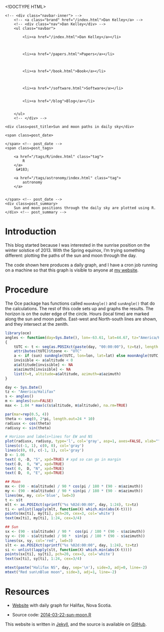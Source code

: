 <!DOCTYPE HTML>
<html>
<head>
<link rel='stylesheet' type='text/css' href='/css/syntax.css' />
<link rel='stylesheet' type='text/css' href='/css/style.css' />
<meta charset="UTF-8">
<title>Sun and moon paths in daily sky</title>
</head>

<body>
<div class="navbar">
    <!-- <div class="navbar-inner"> -->
        <!-- <a class="brand" href="/index.html">Dan Kelley</a> -->
        <!-- <div class="nav">Dan Kelley</div> -->
        <ul class="navbar">
            
            <li><a href="/index.html">Dan Kelley</a></li>
            

            
            <li><a href="/papers.html">Papers</a></li>
            

            
            <li><a href="/book.html">Book</a></li>
            

            
            <li><a href="/software.html">Software</a></li>
            
            
            <li><a href="/blog">Blog</a></li>
            

        </ul>
        <!-- </div> -->
</div>

<div id="content">
    




<!-- <div class="span8"> -->

<div class=topnav>

<!-- | <a href='/blog'>Home</a> | -->

</div> <!-- topnav -->


<div class="page-header">

    <div class=post_title>Sun and moon paths in daily sky</div>
<!-- </div> --> <!-- span8 -->

<!-- <div class="span4"> -->

<div class=slug>
    <span class=post_date>
        
    </span> <!-- post_date -->
    <span class=post_tags>
        
        <a href="/tags/R/index.html" class="tag">
            R
        </a>
         &#183; 
        
        <a href="/tags/astronomy/index.html" class="tag">
            astronomy
        </a>
        
        
    </span> <!-- post_date -->
    <div class=post_summary>
        Sun and moon positions through the daily sky are plotted using R.
    </div> <!-- post_summary -->
</div> <!-- slug -->

<!-- </div> -->
<!-- span4 -->
</div> <!-- page-header -->



# Introduction

This blog started because I was interested in the sunrise position on the winter solstice of 2013.  With the Spring equinox, I'm trying something different: plotting the paths of the sun and moon through the day.

The code shown here produces a daily graph, and I have a cron job running on a machine so that this graph is visible to anyone at [my website](http://emit.phys.ocean.dal.ca/~kelley/sunmoon).

# Procedure

The Oce package has functions called ``moonAngle()`` and ``sunAngle()`` that do the calculations.  The rest of this code sets up and graphs the results.  The horizon is on the outer edge of the circle.  Hours (local time) are marked along the sun and moon paths.  East-west and North-south lines are shown, and they intersect at the zenith.

```r
library(oce)
angles <- function(day=Sys.Date(), lon=-63.61, lat=44.67, tz="America/Halifax", sun=TRUE)
{
    tUTC <- t <- seq(as.POSIXct(paste(day, "00:00:00"), tz=tz), length.out=240, by="6 min")
    attributes(tUTC)$tzone <- "UTC"
    a <- if (sun) sunAngle(tUTC, lon=lon, lat=lat) else moonAngle(tUTC, lon=lon, lat=lat)
    invisible <- a$altitude < 0
    a$altitude[invisible] <- NA
    a$azimuth[invisible] <- NA
    list(t=t, altitude=a$altitude, azimuth=a$azimuth)
}

day <- Sys.Date()
tz <- "America/Halifax"
s <- angles()
m <- angles(sun=FALSE)
max <- 1.04 * max(c(s$altitude, m$altitude), na.rm=TRUE)

par(mar=rep(0.5, 4))
theta <- seq(0, 2*pi, length.out=24 * 10)
radiusx <- cos(theta)
radiusy <- sin(theta)

# Horizon and labels+lines for EW and NS
plot(radiusx, radiusy, type='l', col='gray', asp=1, axes=FALSE, xlab="", ylab="")
lines(c(-1, 1), c(0, 0), col='gray')
lines(c(0, 0), c(-1, 1), col='gray')
D <- 1.06
text( 0, -D, "S", xpd=TRUE) # xpd so can go in margin
text(-D,  0, "W", xpd=TRUE)
text( 0,  D, "N", xpd=TRUE)
text( D,  0, "E", xpd=TRUE)

## Moon
mx <- (90 - m$altitude) / 90 * cos(pi / 180 * (90 - m$azimuth))
my <- (90 - m$altitude) / 90 * sin(pi / 180 * (90 - m$azimuth))
lines(mx, my, col='blue', lwd=3)
t <- s$t
mlt <- as.POSIXct(sprintf("%s %02d:00:00", day, 1:24), tz=tz)
ti <- unlist(lapply(mlt, function(X) which.min(abs(X-t))))
points(mx[ti], my[ti], pch=20, cex=3, col='white')
text(mx[ti], my[ti], 1:24, cex=3/4)

## Sun
sx <- (90 - s$altitude) / 90 *  cos(pi / 180 * (90 - s$azimuth))
sy <- (90 - s$altitude) / 90 *  sin(pi / 180 * (90 - s$azimuth))
lines(sx, sy, col='red', lwd=3)
slt <- as.POSIXct(sprintf("%s %02d:00:00", day, 1:24), tz=tz)
si <- unlist(lapply(slt, function(X) which.min(abs(X-t))))
points(sx[ti], sy[ti], pch=20, cex=3, col='white')
text(sx[ti], sy[ti], 1:24, cex=3/4)

mtext(paste("Halifax NS", day, sep='\n'), side=3, adj=0, line=-2)
mtext("Red sun\nBlue moon", side=3, adj=1, line=-2)
```

# Resources

* [Website](http://emit.phys.ocean.dal.ca/~kelley/sunmoon/) with daily graph for Halifax, Nova Scotia.

* Source code: [2014-03-22-sun-moon.R](/assets/2014-03-22-sun-moon.R)




</div>

<p class="footnote">This website is written in <a
href="http://jekyllrb.com">Jekyll</a>, and the source is available on <a
href="https://github.com/dankelley/dankelley.github.io">GitHub</a>.</p>

</body>
</html>

